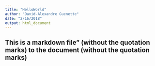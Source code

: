 ```yaml
---
title: "HelloWorld"
author: "David-Alexandre Guenette"
date: "2/16/2018"
output: html_document
---
```


## This is a markdown file" (without the quotation marks) to the document (without the quotation marks)

